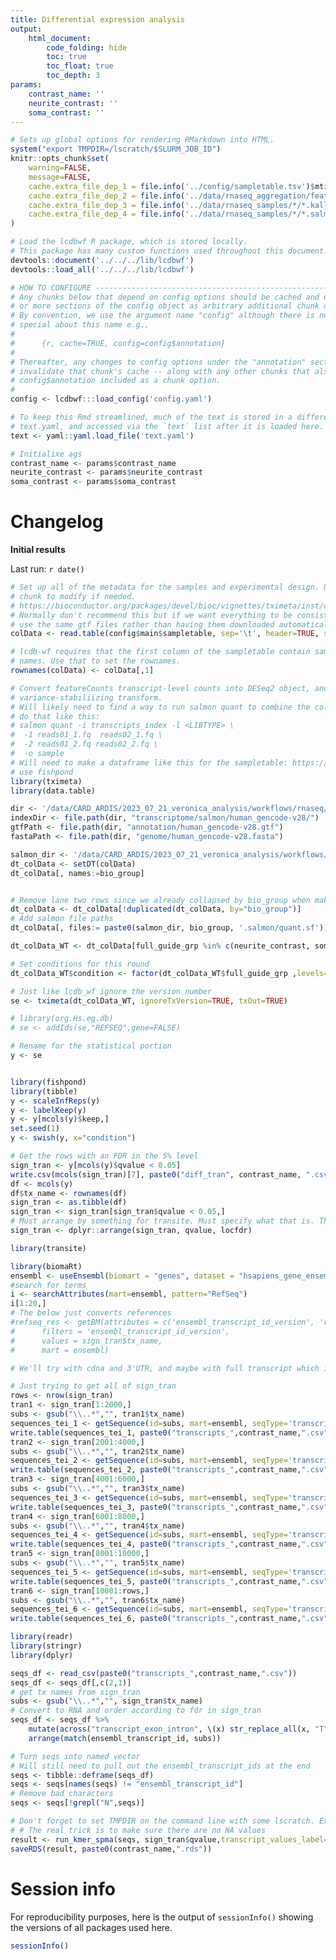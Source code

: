 ```yaml
---
title: Differential expression analysis
output:
    html_document:
        code_folding: hide
        toc: true
        toc_float: true
        toc_depth: 3
params:
    contrast_name: ''
    neurite_contrast: ''
    soma_contrast: ''
---
```


```r
# Sets up global options for rendering RMarkdown into HTML.
system("export TMPDIR=/lscratch/$SLURM_JOB_ID")
knitr::opts_chunk$set(
    warning=FALSE,
    message=FALSE,
    cache.extra_file_dep_1 = file.info('../config/sampletable.tsv')$mtime,
    cache.extra_file_dep_2 = file.info('../data/rnaseq_aggregation/featurecounts_features.txt')$mtime,
    cache.extra_file_dep_3 = file.info('../data/rnaseq_samples/*/*.kallisto/abundance.h5')$mtime,
    cache.extra_file_dep_4 = file.info('../data/rnaseq_samples/*/*.salmon/quant.sf')$mtime
)
```

```r
# Load the lcdbwf R package, which is stored locally.
# This package has many custom functions used throughout this document.
devtools::document('../../../lib/lcdbwf')
devtools::load_all('../../../lib/lcdbwf')
```


```r

# HOW TO CONFIGURE ------------------------------------------------------
# Any chunks below that depend on config options should be cached and use one
# or more sections of the config object as arbitrary additional chunk options.
# By convention, we use the argument name "config" although there is nothing
# special about this name e.g.,
#
#      {r, cache=TRUE, config=config$annotation}
#
# Thereafter, any changes to config options under the "annotation" section will then
# invalidate that chunk's cache -- along with any other chunks that also have
# config$annotation included as a chunk option.
#
config <- lcdbwf:::load_config('config.yaml')

# To keep this Rmd streamlined, much of the text is stored in a different file,
# text.yaml, and accessed via the `text` list after it is loaded here.
text <- yaml::yaml.load_file('text.yaml')

# Initialixe ags 
contrast_name <- params$contrast_name
neurite_contrast <- params$neurite_contrast
soma_contrast <- params$soma_contrast
```


# Changelog

**Initial results**

Last run: `r date()`

```r
# Set up all of the metadata for the samples and experimental design. Use this
# chunk to modify if needed.
# https://bioconductor.org/packages/devel/bioc/vignettes/tximeta/inst/doc/tximeta.html
# Normally don't recommend this but if we want everything to be consistent it is important to
# use the same gtf files rather than having them downloaded automatically.
colData <- read.table(config$main$sampletable, sep='\t', header=TRUE, stringsAsFactors=FALSE)

# lcdb-wf requires that the first column of the sampletable contain sample
# names. Use that to set the rownames.
rownames(colData) <- colData[,1]
```

```r
# Convert featureCounts transcript-level counts into DESeq2 object, and run
# variance-stabiliizing transform.
# Will likely need to find a way to run salmon quant to combine the collapsable samples to 
# do that like this:
# salmon quant -i transcripts_index -l <LIBTYPE> \
#  -1 reads01_1.fq  reads02_1.fq \
#  -2 reads01_2.fq reads02_2.fq \
#  -o sample
# Will need to make a dataframe like this for the sampletable: https://support.bioconductor.org/p/9149213/
# use fishpond 
library(tximeta)
library(data.table)

dir <- '/data/CARD_ARDIS/2023_07_21_veronica_analysis/workflows/rnaseq/references_data/references_data/human/gencode-v28/'
indexDir <- file.path(dir, "transcriptome/salmon/human_gencode-v28/")
gtfPath <- file.path(dir, "annotation/human_gencode-v28.gtf")
fastaPath <- file.path(dir, "genome/human_gencode-v28.fasta")

salmon_dir <- '/data/CARD_ARDIS/2023_07_21_veronica_analysis/workflows/rnaseq/data/rnaseq_samples/'
dt_colData <- setDT(colData)
dt_colData[, names:=bio_group]


# Remove lane two rows since we already collapsed by bio_group when making salmon files
dt_colData <- dt_colData[!duplicated(dt_colData, by="bio_group")]
# Add salmon file paths
dt_colData[, files:= paste0(salmon_dir, bio_group, '.salmon/quant.sf')]

dt_colData_WT <- dt_colData[full_guide_grp %in% c(neurite_contrast, soma_contrast),]

# Set conditions for this round
dt_colData_WT$condition <- factor(dt_colData_WT$full_guide_grp ,levels=c(neurite_contrast, soma_contrast))

# Just like lcdb_wf ignore the version number
se <- tximeta(dt_colData_WT, ignoreTxVersion=TRUE, txOut=TRUE)

# library(org.Hs.eg.db)
# se <- addIds(se,"REFSEQ",gene=FALSE)

# Rename for the statistical portion
y <- se


library(fishpond)
library(tibble)
y <- scaleInfReps(y)
y <- labelKeep(y)
y <- y[mcols(y)$keep,]
set.seed(1)
y <- swish(y, x="condition")

# Get the rows with an FDR in the 5% level
sign_tran <- y[mcols(y)$qvalue < 0.05]
write.csv(mcols(sign_tran)[7], paste0("diff_tran", contrast_name, ".csv"), quote=FALSE)
df <- mcols(y)
df$tx_name <- rownames(df)
sign_tran <- as.tibble(df)
sign_tran <- sign_tran[sign_tran$qvalue < 0.05,]
# Must arrange by something for transite. Must specify what that is. They suggest log2FC
sign_tran <- dplyr::arrange(sign_tran, qvalue, locfdr)

library(transite)

library(biomaRt)
ensembl <- useEnsembl(biomart = "genes", dataset = "hsapiens_gene_ensembl", mirror='useast')
#search for terms
i <- searchAttributes(mart=ensembl, pattern="RefSeq")
i[1:20,]
# The below just converts references
#refseq_res <- getBM(attributes = c('ensembl_transcript_id_version', 'refseq_mrna'),
#      filters = 'ensembl_transcript_id_version',
#      values = sign_tran$tx_name,
#      mart = ensembl)

# We'll try with cdna and 3'UTR, and maybe with full transcript which is transcript_exon_intron

# Just trying to get all of sign_tran
rows <- nrow(sign_tran)
tran1 <- sign_tran[1:2000,]
subs <- gsub("\\..*","", tran1$tx_name)
sequences_tei_1 <- getSequence(id=subs, mart=ensembl, seqType='transcript_exon_intron', type='ensembl_transcript_id')
write.table(sequences_tei_1, paste0("transcripts_",contrast_name,".csv"), quote=FALSE, sep=',', row.names=FALSE)
tran2 <- sign_tran[2001:4000,]
subs <- gsub("\\..*","", tran2$tx_name)
sequences_tei_2 <- getSequence(id=subs, mart=ensembl, seqType='transcript_exon_intron', type='ensembl_transcript_id')
write.table(sequences_tei_2, paste0("transcripts_",contrast_name,".csv"), append=TRUE, quote=FALSE, sep=',', row.names=FALSE)
tran3 <- sign_tran[4001:6000,]
subs <- gsub("\\..*","", tran3$tx_name)
sequences_tei_3 <- getSequence(id=subs, mart=ensembl, seqType='transcript_exon_intron', type='ensembl_transcript_id')
write.table(sequences_tei_3, paste0("transcripts_",contrast_name,".csv"), append=TRUE, quote=FALSE, sep=',', row.names=FALSE)
tran4 <- sign_tran[6001:8000,]
subs <- gsub("\\..*","", tran4$tx_name)
sequences_tei_4 <- getSequence(id=subs, mart=ensembl, seqType='transcript_exon_intron', type='ensembl_transcript_id')
write.table(sequences_tei_4, paste0("transcripts_",contrast_name,".csv"), append=TRUE, quote=FALSE, sep=',', row.names=FALSE)
tran5 <- sign_tran[8001:10000,]
subs <- gsub("\\..*","", tran5$tx_name)
sequences_tei_5 <- getSequence(id=subs, mart=ensembl, seqType='transcript_exon_intron', type='ensembl_transcript_id')
write.table(sequences_tei_5, paste0("transcripts_",contrast_name,".csv"), append=TRUE, quote=FALSE, sep=',', row.names=FALSE)
tran6 <- sign_tran[10001:rows,]
subs <- gsub("\\..*","", tran6$tx_name)
sequences_tei_6 <- getSequence(id=subs, mart=ensembl, seqType='transcript_exon_intron', type='ensembl_transcript_id')
write.table(sequences_tei_6, paste0("transcripts_",contrast_name,".csv"), append=TRUE, quote=FALSE, sep=',', row.names=FALSE)

library(readr)
library(stringr)
library(dplyr)

seqs_df <- read_csv(paste0("transcripts_",contrast_name,".csv"))
seqs_df <- seqs_df[,c(2,1)]
# get tx names from sign_tran
subs <- gsub("\\..*","", sign_tran$tx_name)
# Convert to RNA and order according to fdr in sign_tran
seqs_df <- seqs_df %>%
    mutate(across("transcript_exon_intron", \(x) str_replace_all(x, "T", "U"))) %>%
    arrange(match(ensembl_transcript_id, subs))

# Turn seqs into named vector
# Will still need to pull out the ensembl_transcript_ids at the end
seqs <- tibble::deframe(seqs_df)
seqs <- seqs[names(seqs) != "ensembl_transcript_id"]
# Remove bad characters
seqs <- seqs[!grepl("N",seqs)]

# Don't forget to set TMPDIR on the command line with some lscratch. Export TMPDIR=/lscratch/$SLURM_JOB_ID
# # The real trick is to make sure there are no NA values
result <- run_kmer_spma(seqs, sign_tran$qvalue,transcript_values_label="qvalue",n_cores=20)
saveRDS(result, paste0(contrast_name,".rds"))
```

# Session info
For reproducibility purposes, here is the output of `sessionInfo()` showing the
versions of all packages used here.

```r
sessionInfo()
```

